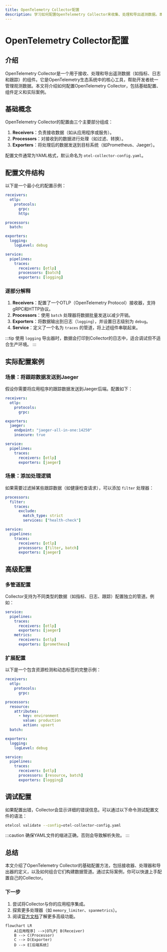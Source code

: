 ```yaml
---
title: OpenTelemetry Collector配置
description: 学习如何配置OpenTelemetry Collector来收集、处理和导出遥测数据。本指南适合初学者，包含基础概念、配置示例和实际应用场景。
---
```


# OpenTelemetry Collector配置

## 介绍

OpenTelemetry Collector是一个用于接收、处理和导出遥测数据（如指标、日志和跟踪）的组件。它是OpenTelemetry生态系统中的核心工具，帮助开发者统一管理观测数据。本文将介绍如何配置OpenTelemetry Collector，包括基础配置、组件定义和实际案例。

## 基础概念

OpenTelemetry Collector的配置由三个主要部分组成：
1. **Receivers**：负责接收数据（如从应用程序或服务）。
2. **Processors**：对接收到的数据进行处理（如过滤、转换）。
3. **Exporters**：将处理后的数据发送到目标系统（如Prometheus、Jaeger）。

配置文件通常为YAML格式，默认命名为 `otel-collector-config.yaml`。

## 配置文件结构

以下是一个最小化的配置示例：

```yaml
receivers:
  otlp:
    protocols:
      grpc:
      http:

processors:
  batch:

exporters:
  logging:
    logLevel: debug

service:
  pipelines:
    traces:
      receivers: [otlp]
      processors: [batch]
      exporters: [logging]
```

### 逐部分解释
1. **Receivers**：配置了一个OTLP（OpenTelemetry Protocol）接收器，支持gRPC和HTTP协议。
2. **Processors**：使用 `batch` 处理器将数据批量发送以减少开销。
3. **Exporters**：将数据输出到日志（`logging`），并设置日志级别为 `debug`。
4. **Service**：定义了一个名为 `traces` 的管道，将上述组件串联起来。

:::tip
使用 `logging` 导出器时，数据会打印到Collector的日志中，适合调试但不适合生产环境。
:::

## 实际配置案例

### 场景：将跟踪数据发送到Jaeger
假设你需要将应用程序的跟踪数据发送到Jaeger后端。配置如下：

```yaml
receivers:
  otlp:
    protocols:
      grpc:

exporters:
  jaeger:
    endpoint: "jaeger-all-in-one:14250"
    insecure: true

service:
  pipelines:
    traces:
      receivers: [otlp]
      exporters: [jaeger]
```

### 场景：添加处理逻辑
如果需要过滤掉某些跟踪数据（如健康检查请求），可以添加 `filter` 处理器：

```yaml
processors:
  filter:
    traces:
      exclude:
        match_type: strict
        services: ["health-check"]

service:
  pipelines:
    traces:
      receivers: [otlp]
      processors: [filter, batch]
      exporters: [jaeger]
```

## 高级配置

### 多管道配置
Collector支持为不同类型的数据（如指标、日志、跟踪）配置独立的管道。例如：

```yaml
service:
  pipelines:
    traces:
      receivers: [otlp]
      exporters: [jaeger]
    metrics:
      receivers: [otlp]
      exporters: [prometheus]
```

### 扩展配置
以下是一个包含资源检测和动态标签的完整示例：

```yaml
receivers:
  otlp:
    protocols:
      grpc:

processors:
  resource:
    attributes:
      - key: environment
        value: production
        action: upsert
  batch:

exporters:
  logging:
    logLevel: debug

service:
  pipelines:
    traces:
      receivers: [otlp]
      processors: [resource, batch]
      exporters: [logging]
```

## 调试配置

如果配置出错，Collector会显示详细的错误信息。可以通过以下命令测试配置文件的语法：

```bash
otelcol validate --config=otel-collector-config.yaml
```

:::caution
确保YAML文件的缩进正确，否则会导致解析失败。
:::

## 总结

本文介绍了OpenTelemetry Collector的基础配置方法，包括接收器、处理器和导出器的定义，以及如何组合它们构建数据管道。通过实际案例，你可以快速上手配置自己的Collector。

### 下一步
1. 尝试将Collector与你的应用程序集成。
2. 探索更多处理器（如 `memory_limiter`、`spanmetrics`）。
3. 阅读[官方文档](https://opentelemetry.io/docs/collector/)了解更多高级功能。

```mermaid
flowchart LR
    A[应用程序] -->|OTLP| B(Receiver)
    B --> C(Processor)
    C --> D(Exporter)
    D --> E[后端系统]
